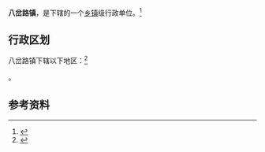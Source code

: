 {{中国乡级行政区|37/15/81/107/000}}

'''八岔路镇'''，是{{PRC admin/fullname|37/15/81/107/000|3}}下辖的一个[[乡镇|乡镇]]级行政单位。<ref>{{PRC admin/ref sgc|{{PRC admin/parent|37/15/81/107/000}}}}</ref>

== 行政区划 ==

八岔路镇下辖以下地区：<ref>{{PRC admin/ref sgc|37/15/81/107/000}}</ref>

{{PRC admin/children|37/15/81/107/000}}。

== 参考资料 ==

{{reflist}}

{{行政区划小作品}}
{{PRC admin/navcat|37/15/81/107/000}}